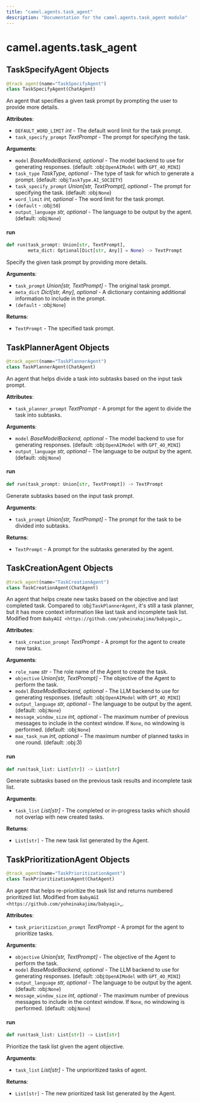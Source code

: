 ```yaml
---
title: "camel.agents.task_agent"
description: "Documentation for the camel.agents.task_agent module"
---
```


<a id="camel.agents.task_agent"></a>

# camel.agents.task\_agent

<a id="camel.agents.task_agent.TaskSpecifyAgent"></a>

## TaskSpecifyAgent Objects

```python
@track_agent(name="TaskSpecifyAgent")
class TaskSpecifyAgent(ChatAgent)
```

An agent that specifies a given task prompt by prompting the user to
provide more details.

**Attributes**:

- `DEFAULT_WORD_LIMIT` _int_ - The default word limit for the task prompt.
- `task_specify_prompt` _TextPrompt_ - The prompt for specifying the task.
  

**Arguments**:

- `model` _BaseModelBackend, optional_ - The model backend to use for
  generating responses. (default: :obj:`OpenAIModel` with
  `GPT_4O_MINI`)
- `task_type` _TaskType, optional_ - The type of task for which to generate
  a prompt. (default: :obj:`TaskType.AI_SOCIETY`)
- `task_specify_prompt` _Union[str, TextPrompt], optional_ - The prompt for
  specifying the task. (default: :obj:`None`)
- `word_limit` _int, optional_ - The word limit for the task prompt.
- `(default` - :obj:`50`)
- `output_language` _str, optional_ - The language to be output by the
  agent. (default: :obj:`None`)

<a id="camel.agents.task_agent.TaskSpecifyAgent.run"></a>

#### run

```python
def run(task_prompt: Union[str, TextPrompt],
        meta_dict: Optional[Dict[str, Any]] = None) -> TextPrompt
```

Specify the given task prompt by providing more details.

**Arguments**:

- `task_prompt` _Union[str, TextPrompt]_ - The original task
  prompt.
- `meta_dict` _Dict[str, Any], optional_ - A dictionary containing
  additional information to include in the prompt.
- `(default` - :obj:`None`)
  

**Returns**:

- `TextPrompt` - The specified task prompt.

<a id="camel.agents.task_agent.TaskPlannerAgent"></a>

## TaskPlannerAgent Objects

```python
@track_agent(name="TaskPlannerAgent")
class TaskPlannerAgent(ChatAgent)
```

An agent that helps divide a task into subtasks based on the input
task prompt.

**Attributes**:

- `task_planner_prompt` _TextPrompt_ - A prompt for the agent to divide
  the task into subtasks.
  

**Arguments**:

- `model` _BaseModelBackend, optional_ - The model backend to use for
  generating responses. (default: :obj:`OpenAIModel` with
  `GPT_4O_MINI`)
- `output_language` _str, optional_ - The language to be output by the
  agent. (default: :obj:`None`)

<a id="camel.agents.task_agent.TaskPlannerAgent.run"></a>

#### run

```python
def run(task_prompt: Union[str, TextPrompt]) -> TextPrompt
```

Generate subtasks based on the input task prompt.

**Arguments**:

- `task_prompt` _Union[str, TextPrompt]_ - The prompt for the task to
  be divided into subtasks.
  

**Returns**:

- `TextPrompt` - A prompt for the subtasks generated by the agent.

<a id="camel.agents.task_agent.TaskCreationAgent"></a>

## TaskCreationAgent Objects

```python
@track_agent(name="TaskCreationAgent")
class TaskCreationAgent(ChatAgent)
```

An agent that helps create new tasks based on the objective
and last completed task. Compared to :obj:`TaskPlannerAgent`,
it's still a task planner, but it has more context information
like last task and incomplete task list. Modified from
`BabyAGI <https://github.com/yoheinakajima/babyagi>`_.

**Attributes**:

- `task_creation_prompt` _TextPrompt_ - A prompt for the agent to
  create new tasks.
  

**Arguments**:

- `role_name` _str_ - The role name of the Agent to create the task.
- `objective` _Union[str, TextPrompt]_ - The objective of the Agent to
  perform the task.
- `model` _BaseModelBackend, optional_ - The LLM backend to use for
  generating responses. (default: :obj:`OpenAIModel` with
  `GPT_4O_MINI`)
- `output_language` _str, optional_ - The language to be output by the
  agent. (default: :obj:`None`)
- `message_window_size` _int, optional_ - The maximum number of previous
  messages to include in the context window. If `None`, no windowing
  is performed. (default: :obj:`None`)
- `max_task_num` _int, optional_ - The maximum number of planned
  tasks in one round. (default: :obj:3)

<a id="camel.agents.task_agent.TaskCreationAgent.run"></a>

#### run

```python
def run(task_list: List[str]) -> List[str]
```

Generate subtasks based on the previous task results and
incomplete task list.

**Arguments**:

- `task_list` _List[str]_ - The completed or in-progress
  tasks which should not overlap with new created tasks.
  

**Returns**:

- `List[str]` - The new task list generated by the Agent.

<a id="camel.agents.task_agent.TaskPrioritizationAgent"></a>

## TaskPrioritizationAgent Objects

```python
@track_agent(name="TaskPrioritizationAgent")
class TaskPrioritizationAgent(ChatAgent)
```

An agent that helps re-prioritize the task list and
returns numbered prioritized list. Modified from
`BabyAGI <https://github.com/yoheinakajima/babyagi>`_.

**Attributes**:

- `task_prioritization_prompt` _TextPrompt_ - A prompt for the agent to
  prioritize tasks.
  

**Arguments**:

- `objective` _Union[str, TextPrompt]_ - The objective of the Agent to
  perform the task.
- `model` _BaseModelBackend, optional_ - The LLM backend to use for
  generating responses. (default: :obj:`OpenAIModel` with
  `GPT_4O_MINI`)
- `output_language` _str, optional_ - The language to be output by the
  agent. (default: :obj:`None`)
- `message_window_size` _int, optional_ - The maximum number of previous
  messages to include in the context window. If `None`, no windowing
  is performed. (default: :obj:`None`)

<a id="camel.agents.task_agent.TaskPrioritizationAgent.run"></a>

#### run

```python
def run(task_list: List[str]) -> List[str]
```

Prioritize the task list given the agent objective.

**Arguments**:

- `task_list` _List[str]_ - The unprioritized tasks of agent.
  

**Returns**:

- `List[str]` - The new prioritized task list generated by the Agent.

